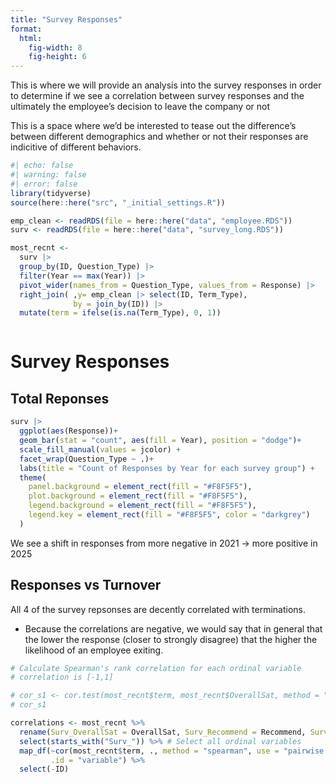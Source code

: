 ```yaml
---
title: "Survey Responses"
format:
  html:
    fig-width: 8
    fig-height: 6
---
```


This is where we will provide an analysis into the survey responses in order to determine if we see a correlation between survey responses and the ultimately the employee's decision to leave the company or not


This is a space where we'd be interested to tease out the difference's between different demographics and whether or not their responses are indicitive of different behaviors.

```r
#| echo: false
#| warning: false
#| error: false
library(tidyverse)
source(here::here("src", "_initial_settings.R"))

emp_clean <- readRDS(file = here::here("data", "employee.RDS"))
surv <- readRDS(file = here::here("data", "survey_long.RDS"))

most_recnt <- 
  surv |> 
  group_by(ID, Question_Type) |> 
  filter(Year == max(Year)) |> 
  pivot_wider(names_from = Question_Type, values_from = Response) |> 
  right_join( ,y= emp_clean |> select(ID, Term_Type),
              by = join_by(ID)) |> 
  mutate(term = ifelse(is.na(Term_Type), 0, 1))



```

# Survey Responses


## Total Reponses

```r
surv |> 
  ggplot(aes(Response))+
  geom_bar(stat = "count", aes(fill = Year), position = "dodge")+
  scale_fill_manual(values = jcolor) +
  facet_wrap(Question_Type ~ .)+
  labs(title = "Count of Responses by Year for each survey group") + 
  theme(
    panel.background = element_rect(fill = "#F8F5F5"),
    plot.background = element_rect(fill = "#F8F5F5"),
    legend.background = element_rect(fill = "#F8F5F5"),
    legend.key = element_rect(fill = "#F8F5F5", color = "darkgrey")
  )

```

We see a shift in responses from more negative in 2021 -> more positive in 2025

## Responses vs Turnover 

All 4 of the survey repsonses are decently correlated with terminations.

* Because the correlations are negative, we would say that in general that the lower the response (closer to strongly disagree) that the higher the likelihood of an employee exiting. 

```r

# Calculate Spearman's rank correlation for each ordinal variable
# correlation is [-1,1]

# cor_s1 <- cor.test(most_recnt$term, most_recnt$OverallSat, method = "spearman")$estimate
# cor_s1

correlations <- most_recnt %>%
  rename(Surv_OverallSat = OverallSat, Surv_Recommend = Recommend, Surv_ThinkLeave = ThinkLeave, Surv_Pride = Pride) |> 
  select(starts_with("Surv_")) %>% # Select all ordinal variables
  map_df(~cor(most_recnt$term, ., method = "spearman", use = "pairwise.complete.obs"), 
         .id = "variable") %>%
  select(-ID)

```

